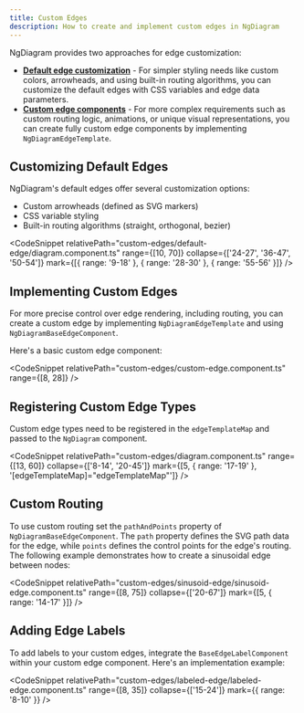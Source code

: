 ```yaml
---
title: Custom Edges
description: How to create and implement custom edges in NgDiagram
---
```



NgDiagram provides two approaches for edge customization:

- [**Default edge customization**](#customizing-default-edges) - For simpler styling needs like custom colors, arrowheads, and using built-in routing algorithms, you can customize the default edges with CSS variables and edge data parameters.
- [**Custom edge components**](#implementing-custom-edges) - For more complex requirements such as custom routing logic, animations, or unique visual representations, you can create fully custom edge components by implementing `NgDiagramEdgeTemplate`.

## Customizing Default Edges

NgDiagram's default edges offer several customization options:

- Custom arrowheads (defined as SVG markers)
- CSS variable styling
- Built-in routing algorithms (straight, orthogonal, bezier)


<DefaultEdge />

<CodeSnippet
  relativePath="custom-edges/default-edge/diagram.component.ts"
  range={[10, 70]}
  collapse={['24-27', '36-47', '50-54']}
  mark={[{ range: '9-18' }, { range: '28-30' }, { range: '55-56' }]}
/>

## Implementing Custom Edges

For more precise control over edge rendering, including routing, you can create a custom edge by implementing `NgDiagramEdgeTemplate` and using `NgDiagramBaseEdgeComponent`.

Here's a basic custom edge component:

<CodeSnippet relativePath="custom-edges/custom-edge.component.ts" range={[8, 28]} />

## Registering Custom Edge Types

Custom edge types need to be registered in the `edgeTemplateMap` and passed to the `NgDiagram` component.

<CodeSnippet
  relativePath="custom-edges/diagram.component.ts"
  range={[13, 60]}
  collapse={['8-14', '20-45']}
  mark={[5, { range: '17-19' }, '[edgeTemplateMap]="edgeTemplateMap"']}
/>

## Custom Routing

To use custom routing set the `pathAndPoints` property of `NgDiagramBaseEdgeComponent`. The `path` property defines the SVG path data for the edge, while `points` defines the control points for the edge's routing. The following example demonstrates how to create a sinusoidal edge between nodes:


<SinusoidEdge />

<CodeSnippet
  relativePath="custom-edges/sinusoid-edge/sinusoid-edge.component.ts"
  range={[8, 75]}
  collapse={['20-67']}
  mark={[5, { range: '14-17' }]}
/>

## Adding Edge Labels

To add labels to your custom edges, integrate the `BaseEdgeLabelComponent` within your custom edge component. Here's an implementation example:


<LabeledEdge />

<CodeSnippet
  relativePath="custom-edges/labeled-edge/labeled-edge.component.ts"
  range={[8, 35]}
  collapse={['15-24']}
  mark={{ range: '8-10' }}
/>
